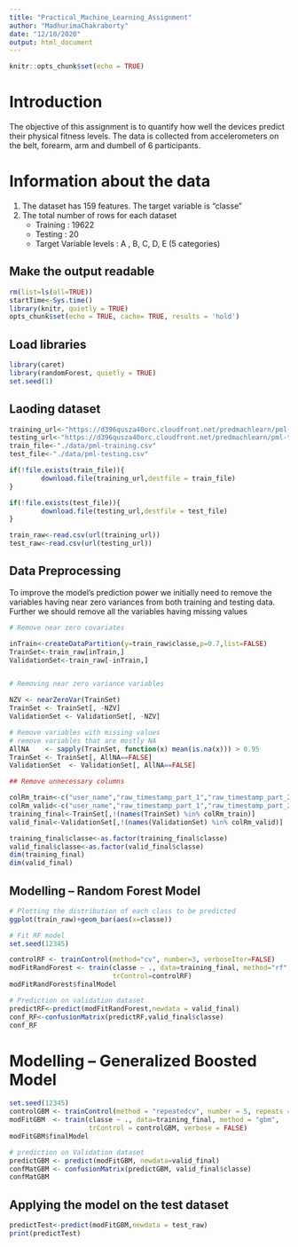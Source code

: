 ```yaml
---
title: "Practical_Machine_Learning_Assignment"
author: "MadhurimaChakraborty"
date: "12/10/2020"
output: html_document
---
```


```r
knitr::opts_chunk$set(echo = TRUE)
```
# Introduction
The objective of this assignment is to quantify how well the devices predict their physical fitness levels. The data is collected from accelerometers on the belt, forearm, arm and dumbell of 6 participants.

# Information about the data 
1. The dataset has 159 features. The target variable is "classe"
2. The total number of rows for each dataset 
   - Training : 19622
   - Testing  : 20 
   - Target Variable levels : A , B, C, D, E (5 categories)

## Make the output readable
```r
rm(list=ls(all=TRUE))
startTime<-Sys.time()
library(knitr, quietly = TRUE)
opts_chunk$set(echo = TRUE, cache= TRUE, results = 'hold')
```
## Load libraries
```r
library(caret)
library(randomForest, quietly = TRUE)
set.seed(1)
```

## Laoding dataset

```r
training_url<-"https://d396qusza40orc.cloudfront.net/predmachlearn/pml-training.csv"
testing_url<-"https://d396qusza40orc.cloudfront.net/predmachlearn/pml-testing.csv"
train_file<-"./data/pml-training.csv"
test_file<-"./data/pml-testing.csv"

if(!file.exists(train_file)){
        download.file(training_url,destfile = train_file)
}

if(!file.exists(test_file)){
        download.file(testing_url,destfile = test_file)
}

train_raw<-read.csv(url(training_url))
test_raw<-read.csv(url(testing_url))
```
## Data Preprocessing

To improve the model's prediction power we initially need to remove the variables having near zero variances from both training and testing data. Further we should remove all the variables having missing values
```r
# Remove near zero covariates

inTrain<-createDataPartition(y=train_raw$classe,p=0.7,list=FALSE)
TrainSet<-train_raw[inTrain,]
ValidationSet<-train_raw[-inTrain,]


# Removing near zero variance variables

NZV <- nearZeroVar(TrainSet)
TrainSet <- TrainSet[, -NZV]
ValidationSet <- ValidationSet[, -NZV]

# Remove variables with missing values
# remove variables that are mostly NA
AllNA    <- sapply(TrainSet, function(x) mean(is.na(x))) > 0.95
TrainSet <- TrainSet[, AllNA==FALSE]
ValidationSet  <- ValidationSet[, AllNA==FALSE]

## Remove unnecessary columns 

colRm_train<-c("user_name","raw_timestamp_part_1","raw_timestamp_part_2","cvtd_timestamp","num_window")
colRm_valid<-c("user_name","raw_timestamp_part_1","raw_timestamp_part_2","cvtd_timestamp","num_window")
training_final<-TrainSet[,!(names(TrainSet) %in% colRm_train)]
valid_final<-ValidationSet[,!(names(ValidationSet) %in% colRm_valid)]

training_final$classe<-as.factor(training_final$classe)
valid_final$classe<-as.factor(valid_final$classe)
dim(training_final)
dim(valid_final)
```

## Modelling -- Random Forest Model

```r
# Plotting the distribution of each class to be predicted
ggplot(train_raw)+geom_bar(aes(x=classe))

# Fit RF model
set.seed(12345)

controlRF <- trainControl(method="cv", number=3, verboseIter=FALSE)
modFitRandForest <- train(classe ~ ., data=training_final, method="rf",
                          trControl=controlRF)
modFitRandForest$finalModel

# Prediction on validation dataset
predictRF<-predict(modFitRandForest,newdata = valid_final)
conf_RF<-confusionMatrix(predictRF,valid_final$classe)
conf_RF


```
# Modelling -- Generalized Boosted Model

```r
set.seed(12345)
controlGBM <- trainControl(method = "repeatedcv", number = 5, repeats = 1)
modFitGBM  <- train(classe ~ ., data=training_final, method = "gbm",
                    trControl = controlGBM, verbose = FALSE)
modFitGBM$finalModel

# prediction on Validation dataset
predictGBM <- predict(modFitGBM, newdata=valid_final)
confMatGBM <- confusionMatrix(predictGBM, valid_final$classe)
confMatGBM
```
        
## Applying the model on the test dataset 

```r
predictTest<-predict(modFitGBM,newdata = test_raw)
print(predictTest)
```